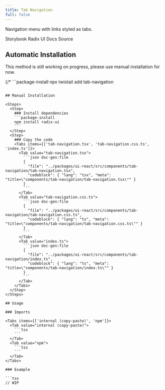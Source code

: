 ```yaml
---
title: Tab Navigation
full: false
---
```


Navigation menu with links styled as tabs.

<Badges>
  <BadgeLink href="https://storybook.twistail.com/?path=/docs/base-components-tabnavigation--default" external>
    Storybook
  </BadgeLink>
  <BadgeLink href="https://www.radix-ui.com/primitives/docs/components/navigation-menu#api-reference" external>
    Radix UI Docs
  </BadgeLink>
  <BadgeLink href="https://github.com/riipandi/twistail/tree/main/packages/ui-react/src/components/tab-navigation" external>
    Source
  </BadgeLink>
</Badges>

## Automatic Installation

<Callout type='warn'>
  This method is still working on progress, please use manual installation for now.
</Callout>

{/* ```package-install
npx twistail add tab-navigation
``` */}

## Manual Installation

<Steps>
  <Step>
    ### Install dependencies
    ```package-install
    npm install radix-ui
    ```
  </Step>
  <Step>
    ### Copy the code
    <Tabs items={['tab-navigation.tsx', 'tab-navigation.css.ts', 'index.ts']}>
      <Tab value="tab-navigation.tsx">
        ```json doc-gen:file
        {
          "file": "../packages/ui-react/src/components/tab-navigation/tab-navigation.tsx",
          "codeblock": { "lang": "tsx", "meta": "title=\"components/tab-navigation/tab-navigation.tsx\"" }
        }
        ```
      </Tab>
      <Tab value="tab-navigation.css.ts">
        ```json doc-gen:file
        {
          "file": "../packages/ui-react/src/components/tab-navigation/tab-navigation.css.ts",
          "codeblock": { "lang": "ts", "meta": "title=\"components/tab-navigation/tab-navigation.css.ts\"" }
        }
        ```
      </Tab>
      <Tab value="index.ts">
        ```json doc-gen:file
        {
          "file": "../packages/ui-react/src/components/tab-navigation/index.ts",
          "codeblock": { "lang": "ts", "meta": "title=\"components/tab-navigation/index.ts\"" }
        }
        ```
      </Tab>
    </Tabs>
  </Step>
</Steps>

## Usage

### Imports

<Tabs items={['internal (copy-paste)', 'npm']}>
  <Tab value="internal (copy-paste)">
    ```tsx
    ```
  </Tab>
  <Tab value="npm">
    ```tsx
    ```
  </Tab>
</Tabs>

### Example

```tsx
// WIP
```
